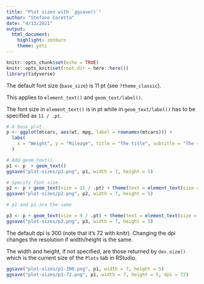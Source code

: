 ```yaml
---
title: "Plot sizes with `ggsave()`"
author: "Stefano Coretta"
date: "4/13/2021"
output: 
  html_document: 
    highlight: zenburn
    theme: yeti
---
```


```r
knitr::opts_chunk$set(echo = TRUE)
knitr::opts_knit$set(root.dir = here::here())
library(tidyverse)
```

The default font size (`base_size`) is 11 pt (see `?theme_classic`).

This applies to `element_text()` and `geom_text/label()`.

The font size in `element_text()` is in pt while in `geom_text/label()` has to be specified as `11 / .pt`.

```r
# A base plot.
p <- ggplot(mtcars, aes(wt, mpg, label = rownames(mtcars))) +
  labs(
    x = "Weight", y = "Mileage", title = "The title", subtitle = "The sub", caption = "The caption."
  )

# Add geom_text().
p1 <- p  + geom_text()
ggsave("plot-sizes/p1.png", p1, width = 7, height = 5)

# Specify font size.
p2 <- p + geom_text(size = 11 / .pt) + theme(text = element_text(size = 11))
ggsave("plot-sizes/p2.png", p2, width = 7, height = 5)

# p1 and p2 are the same
```

```r
p3 <- p + geom_text(size = 9 / .pt) + theme(text = element_text(size = 16))
ggsave("plot-sizes/p3.png", p3, width = 7, height = 5)
```


The default dpi is 300 (note that it's 72 with knitr).
Changing the dpi changes the resolution if width/height is the same.

The width and height, if not specified, are those returned by `dev.size()` which is the current size of the `Plots` tab in RStudio.

```r
ggsave("plot-sizes/p1-300.png", p1, width = 7, height = 5)
ggsave("plot-sizes/p1-72.png", p1, width = 7, height = 5, dpi = 72)
```

